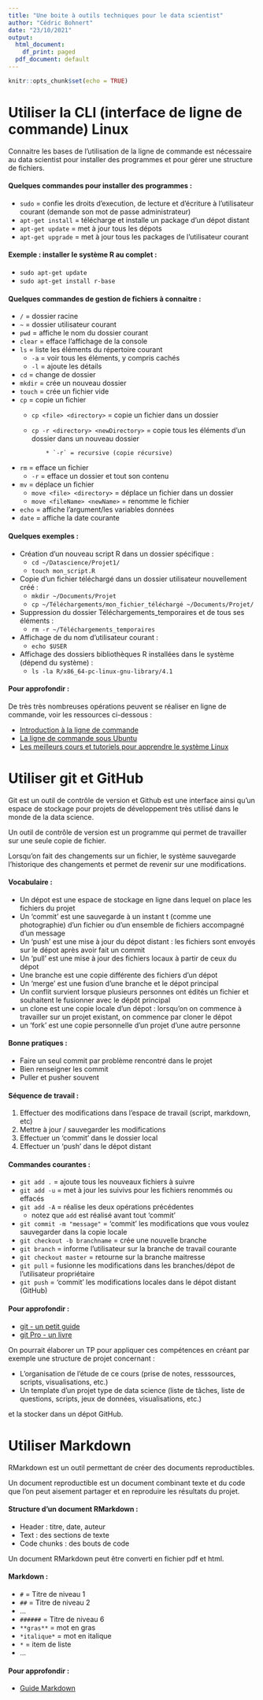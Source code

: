 ```yaml
---
title: "Une boite à outils techniques pour le data scientist"
author: "Cédric Bohnert"
date: "23/10/2021"
output:
  html_document:
    df_print: paged
  pdf_document: default
---
```


```r
knitr::opts_chunk$set(echo = TRUE)
```

# Utiliser la CLI (interface de ligne de commande) Linux

Connaitre les bases de l'utilisation de la ligne de commande est nécessaire au data scientist pour installer des programmes et pour gérer une structure de fichiers.

#### Quelques commandes pour installer des programmes :

* `sudo` = confie les droits d'execution, de lecture et d'écriture à l'utilisateur courant (demande son mot de passe administrateur)
* `apt-get install` = télécharge et installe un package d'un dépot distant
* `apt-get update` = met à jour tous les dépots 
* `apt-get upgrade` = met à jour tous les packages de l'utilisateur courant

#### Exemple : installer le système R au complet :

* `sudo apt-get update`
* `sudo apt-get install r-base`

#### Quelques commandes de gestion de fichiers à connaitre :

* `/` = dossier racine
* `~` = dossier utilisateur courant
* `pwd` = affiche le nom du dossier courant
* `clear` = efface l'affichage de la console
* `ls` = liste les éléments du répertoire courant
    *  `-a` = voir tous les éléments, y compris cachés
    *  `-l` = ajoute les détails
* `cd` = change de dossier
* `mkdir` = crée un nouveau dossier
* `touch` = crée un fichier vide
* `cp` = copie un fichier
    * `cp <file> <directory>` = copie un fichier dans un dossier
    * `cp -r <directory> <newDirectory>` = copie tous les éléments d'un dossier dans un nouveau dossier
            
              * `-r` = recursive (copie récursive)
* `rm` = efface un fichier
    * `-r` = efface un dossier et tout son contenu
* `mv` = déplace un fichier
    * `move <file> <directory>` = déplace un fichier dans un dossier
    * `move <fileName> <newName>` = renomme le fichier
* `echo` = affiche l'argument/les variables données
* `date` = affiche la date courante

#### Quelques exemples :

* Création d'un nouveau script R dans un dossier spécifique :
    * `cd ~/Datascience/Projet1/`
    * `touch mon_script.R`
* Copie d'un fichier téléchargé dans un dossier utilisateur nouvellement créé :
    * `mkdir ~/Documents/Projet`
    * `cp ~/Téléchargements/mon_fichier_téléchargé ~/Documents/Projet/`
* Suppression du dossier Téléchargements_temporaires et de tous ses éléments :
    * `rm -r ~/Téléchargements_temporaires`
* Affichage de du nom d'utilisateur courant :
    * `echo $USER`
* Affichage des dossiers bibliothèques R installées dans le système (dépend du système) :
    * `ls -la R/x86_64-pc-linux-gnu-library/4.1`

#### Pour approfondir :
    
De très très nombreuses opérations peuvent se réaliser en ligne de commande, voir les ressources ci-dessous :

* [Introduction à la ligne de commande](https://fr.flossmanuals.net/introduction-a-la-ligne-de-commande/introduction/)
* [La ligne de commande sous Ubuntu](https://doc.ubuntu-fr.org/tutoriel/console_ligne_de_commande)
* [Les meilleurs cours et tutoriels pour apprendre le système Linux](https://linux.developpez.com/cours/?page=Programmation#Shell)

# Utiliser git et GitHub

Git est un outil de contrôle de version et Github est une interface ainsi qu'un espace de stockage pour projets de développement très utilisé dans le monde de la data science.

Un outil de contrôle de version est un programme qui permet de travailler sur une seule copie de fichier.

Lorsqu'on fait des changements sur un fichier, le système sauvegarde l'historique des changements et permet de revenir sur une modifications.


#### Vocabulaire :

* Un dépot est une espace de stockage en ligne dans lequel on place les fichiers du projet
* Un 'commit' est une sauvegarde à un instant t (comme une photographie) d'un fichier ou d'un ensemble de fichiers accompagné d'un message
* Un 'push' est une mise à jour du dépot distant : les fichiers sont envoyés sur le dépot après avoir fait un commit
* Un 'pull' est une mise à jour des fichiers locaux à partir de ceux du dépot
* Une branche est une copie différente des fichiers d'un dépot
* Un 'merge' est une fusion d'une branche et le dépot principal
* Un conflit survient lorsque plusieurs personnes ont édités un fichier et souhaitent le fusionner avec le dépôt principal
* un clone est une copie locale d'un dépot : lorsqu'on on commence à travailler sur un projet existant, on commence par cloner le dépot
* un 'fork' est une copie personnelle d'un projet d'une autre personne

#### Bonne pratiques :

* Faire un seul commit par problème rencontré dans le projet
* Bien renseigner les commit
* Puller et pusher souvent



#### Séquence de travail :

1. Effectuer des modifications dans l'espace de travail (script, markdown, etc)
2. Mettre à jour / sauvegarder les modifications
3. Effectuer un 'commit' dans le dossier local
4. Effectuer un 'push' dans le dépot distant
    
#### Commandes courantes :
    
* `git add .` = ajoute tous les nouveaux fichiers à suivre
* `git add -u` = met à jour les suivivs pour les fichiers renommés ou effacés
* `git add -A` = réalise les deux opérations précédentes
    * notez que `add` est réalisé avant tout 'commit'
* `git commit -m "message"` = 'commit' les modifications que vous voulez sauvegarder dans la copie locale
* `git checkout -b branchname` = crée une nouvelle branche
* `git branch` = informe l'utilisateur sur la branche de travail courante
* `git checkout master` = retourne sur la branche maitresse
* `git pull` = fusionne les modifications dans les branches/dépot de l'utilisateur propriétaire
* `git push` = 'commit' les modifications locales dans le dépot distant (GitHub)

#### Pour approfondir :

* [git - un petit guide](https://rogerdudler.github.io/git-guide/index.fr.html)
* [git Pro - un livre](https://git-scm.com/book/fr/v2)


On pourrait élaborer un TP pour appliquer ces compétences en créant par exemple une structure de projet concernant :

* L'organisation de l'étude de ce cours (prise de notes, resssources, scripts, visualisations, etc.)
* Un template d'un projet type de data science (liste de tâches, liste de questions, scripts, jeux de données, visualisations, etc.)

et la stocker dans un dépot GitHub. 

# Utiliser Markdown

RMarkdown est un outil permettant de créer des documents reproductibles.

Un document reproductible est un document combinant texte et du code que l'on peut aisement partager et en reproduire les résultats du projet.

#### Structure d'un document RMarkdown :

* Header : titre, date, auteur
* Text : des sections de texte
* Code chunks : des bouts de code

Un document RMarkdown peut être converti en fichier pdf et html.

#### Markdown :

* `#` = Titre de niveau 1
* `##` = Titre de niveau 2
* ...
* `######` = Titre de niveau 6
* `**gras**` = mot en gras
* `*italique*` = mot en italique 
* `*` = item de liste
* ...

#### Pour approfondir :

* [Guide Markdown](https://www.markdownguide.org/)
